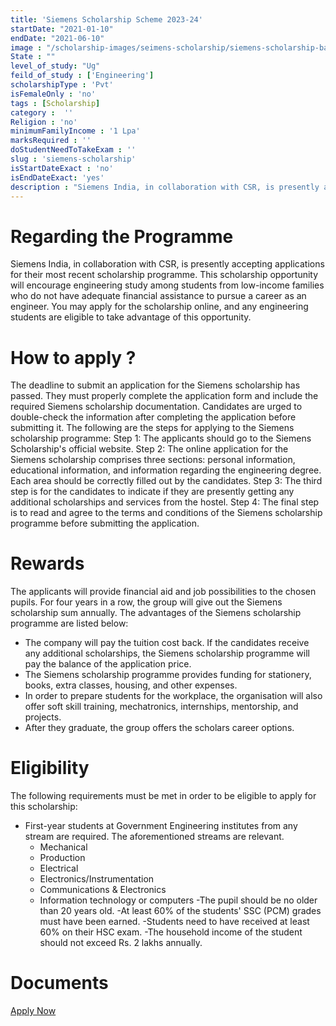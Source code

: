 ```yaml
---
title: 'Siemens Scholarship Scheme 2023-24'
startDate: "2021-01-10"
endDate: "2021-06-10"
image : "/scholarship-images/seimens-scholarship/siemens-scholarship-banner.jpg"
State : ""
level_of_study: "Ug"
feild_of_study : ['Engineering']
scholarshipType : 'Pvt'
isFemaleOnly : 'no'
tags : [Scholarship]
category :  ''
Religion : 'no'
minimumFamilyIncome : '1 Lpa'
marksRequired : ''
doStudentNeedToTakeExam : ''
slug : 'siemens-scholarship'
isStartDateExact : 'no'
isEndDateExact: 'yes'
description : "Siemens India, in collaboration with CSR, is presently accepting applications for their most recent scholarship programme. "
---
```



# Regarding the Programme
Siemens India, in collaboration with CSR, is presently accepting applications for their most recent scholarship programme. 
This scholarship opportunity will encourage engineering study among students from low-income families who do not have adequate financial assistance to pursue a career as an engineer.
You may apply for the scholarship online, and any engineering students are eligible to take advantage of this opportunity. 



# How to apply ?
The deadline to submit an application for the Siemens scholarship has passed. They must properly complete the application form and include the required Siemens scholarship documentation. Candidates are urged to double-check the information after completing the application before submitting it. The following are the steps for applying to the Siemens scholarship programme: 
Step 1: The applicants should go to the Siemens Scholarship's official website.
Step 2: The online application for the Siemens scholarship comprises three sections: personal information, educational information, and information regarding the engineering degree. Each area should be correctly filled out by the candidates.
Step 3: The third step is for the candidates to indicate if they are presently getting any additional scholarships and services from the hostel.
Step 4: The final step is to read and agree to the terms and conditions of the Siemens scholarship programme before submitting the application.


# Rewards
The applicants will provide financial aid and job possibilities to the chosen pupils. For four years in a row, the group will give out the Siemens scholarship sum annually. 
The advantages of the Siemens scholarship programme are listed below: 
 - The company will pay the tuition cost back. If the candidates receive any additional scholarships, the Siemens scholarship programme will pay the balance of the application price.
 - The Siemens scholarship programme provides funding for stationery, books, extra classes, housing, and other expenses.
 - In order to prepare students for the workplace, the organisation will also offer soft skill training, mechatronics, internships, mentorship, and projects.
 - After they graduate, the group offers the scholars career options.




# Eligibility
The following requirements must be met in order to be eligible to apply for this scholarship:

  - First-year students at Government Engineering institutes from any stream are required. The aforementioned streams are relevant.
      - Mechanical
      - Production
      - Electrical
      - Electronics/Instrumentation
      - Communications & Electronics
      - Information technology or computers​
 -The pupil should be no older than 20 years old.
 -At least 60% of the students' SSC (PCM) grades must have been earned.
 -Students need to have received at least 60% on their HSC exam.
 -The household income of the student should not exceed Rs. 2 lakhs annually.

# Documents


[Apply Now](https://new.siemens.com/in/en/company/sustainability/corporate-citizenship/siemens-scholarship-program.html)